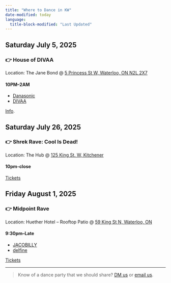 ```yaml
---
title: "Where to Dance in KW"
date-modified: today
language:
  title-block-modified: "Last Updated"
---
```

## Saturday July 5, 2025

### 👉 House of DIVAA

Location: The Jane Bond @ [5 Princess St W, Waterloo, ON N2L 2X7](https://maps.google.com/?q=The+Jane+Bond,+5+Princess+St+W,+Waterloo,+ON+N2L+2X7)

#### 10PM–2AM

* [Danasonic](https://instagram.com/danasonic_)
* [DIVAA](https://instagram.com/existentialcowgirl)

[Info](https://instagram.com/p/DLsFDOxA1cd).


## Saturday July 26, 2025

### 👉 Shrek Rave: Cool Is Dead!

Location: The Hub @ [125 King St. W, Kitchener](https://maps.app.goo.gl/Ak4bVgJ6FKT3zQtF6)

#### 10pm-close

[Tickets](https://www.ticketweb.ca/event/shrek-rave-the-hub-tickets/13785004)


## Friday August 1, 2025

### 👉 Midpoint Rave

Location: Huether Hotel – Rooftop Patio @ [59 King St N, Waterloo, ON](https://maps.google.com/?q=59+King+St+N,+Waterloo,+ON)

#### 9:30pm–Late

* [JACOBILLY](https://instagram.com/itsjacobilly)
* [delfine](https://soundcloud.com/delfine_music)

[Tickets](https://www.eventbrite.com/e/midpoint-rave-tickets-1462405968619)


---

> Know of a dance party that we should share? [DM us](https://www.instagram.com/fearisthevibekiller/) or [email us](mailto:getdown@fearisthevibekiller.com).

